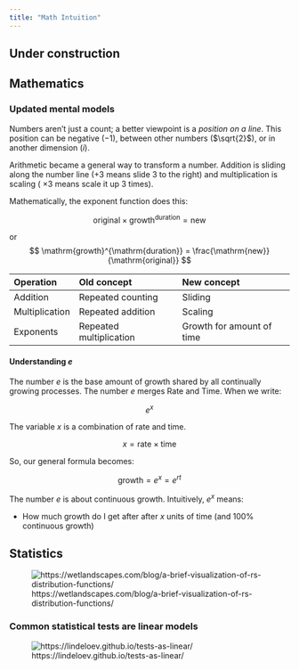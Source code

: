 ```yaml
---
title: "Math Intuition"
---
```


:::{.callout-caution}
# Under construction
:::

## Mathematics

### Updated mental models

Numbers aren’t just a count; a better viewpoint is a *position on a line*.
This position can be negative ($-1$), between other numbers ($\sqrt{2}$), or in another dimension ($i$).

Arithmetic became a general way to transform a number.
Addition is sliding along the number line ($+ 3$ means slide 3 to the right) and multiplication is scaling ( $\times 3$ means scale it up 3 times).

Mathematically, the exponent function does this:

$$
\mathrm{original} \times \mathrm{growth}^{\mathrm{duration}} = \mathrm{new}
$$

or
$$
\mathrm{growth}^{\mathrm{duration}} = \frac{\mathrm{new}}{\mathrm{original}}
$$

| Operation | Old concept | New concept |
| :--- | :--- | :--- |
| Addition | Repeated counting | Sliding |
| Multiplication | Repeated addition | Scaling |
| Exponents | Repeated multiplication | Growth for amount of time |

#### Understanding *e*

The number *e* is the base amount of growth shared by all continually growing processes.
The number *e* merges Rate and Time.
When we write:

$$
e^x
$$

The variable $x$ is a combination of rate and time.

$$
x = \text{rate} \times \text{time}
$$

So, our general formula becomes:

$$
\text{growth} = e^x = e^{r t}
$$

The number $e$ is about continuous growth.
Intuitively, $e^x$ means:

* How much growth do I get after after $x$ units of time (and 100% continuous growth)

## Statistics

![https://wetlandscapes.com/blog/a-brief-visualization-of-rs-distribution-functions/](./images/fig-1.png)

### Common statistical tests are linear models

![https://lindeloev.github.io/tests-as-linear/](./images/linear-tests.png)
